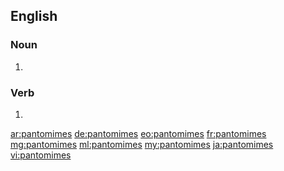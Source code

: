 ==English==

===Noun===
{{head|en|plural}}

# {{plural of|pantomime|lang=en}}

===Verb===
{{head|en}}
# {{en-third-person singular of|pantomime}}

[[ar:pantomimes]]
[[de:pantomimes]]
[[eo:pantomimes]]
[[fr:pantomimes]]
[[mg:pantomimes]]
[[ml:pantomimes]]
[[my:pantomimes]]
[[ja:pantomimes]]
[[vi:pantomimes]]